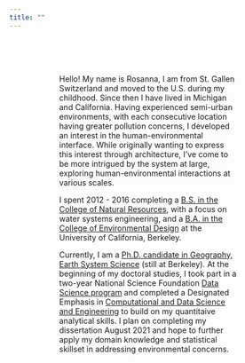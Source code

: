 ```yaml
---
title: ""
---
```

 
<style>

p{
padding-right: 90px;
padding-left: 90px;
}

</style>

<body>

<br>
<br>
<br>

<p>
Hello! My name is Rosanna, I am from St. Gallen Switzerland and moved to the U.S. during my childhood. Since then I have lived in Michigan and California. Having experienced semi-urban environments,
with each consecutive location having greater pollution concerns, I developed an interest
in the human-environmental interface. While originally wanting to express this interest
through architecture, I've come to be more intrigued by the system at large, exploring human-environmental interactions at various scales. 
</p>
<p>
I spent 2012 - 2016 completing a [B.S. in the College of Natural Resources](http://guide.berkeley.edu/undergraduate/degree-programs/conservation-resource-studies/), with a focus on water systems  engineering, and a [B.A. in the College of Environmental Design](http://guide.berkeley.edu/undergraduate/degree-programs/urban-studies/)
at the University of California, Berkeley. 
</p>
<p>
Currently, I am a [Ph.D. candidate in Geography, Earth System Science](http://geography.berkeley.edu/graduate-studies/program-description/) (still at Berkeley). At the beginning of my doctoral studies, I took part in a two-year National Science Foundation [Data Science program](http://ds421.berkeley.edu/) and completed a Designated Emphasis in [Computational and Data Science and Engineering](https://citris-uc.org/initiatives/decse/) to build on my quantitaive analytical skills. I plan on completing my dissertation August 2021 and hope to further apply my domain knowledge and statistical skillset in addressing environmental concerns.
</p>

</body>





